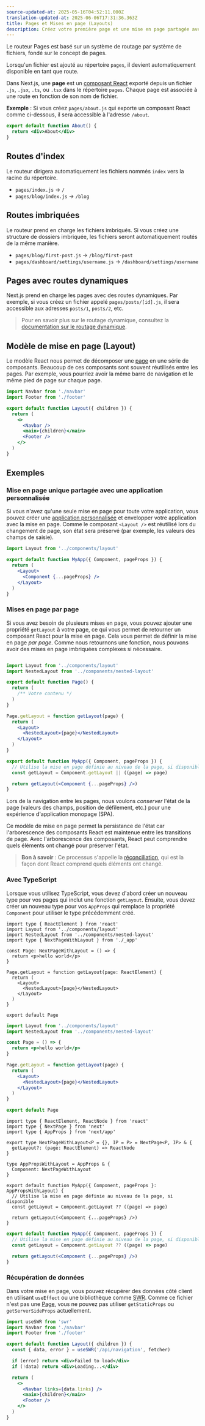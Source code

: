 ```yaml
---
source-updated-at: 2025-05-16T04:52:11.000Z
translation-updated-at: 2025-06-06T17:31:36.363Z
title: Pages et Mises en page (Layouts)
description: Créez votre première page et une mise en page partagée avec le routeur Pages.
---
```


Le routeur Pages est basé sur un système de routage par système de fichiers, fondé sur le concept de pages.

Lorsqu'un fichier est ajouté au répertoire `pages`, il devient automatiquement disponible en tant que route.

Dans Next.js, une **page** est un [composant React](https://react.dev/learn/your-first-component) exporté depuis un fichier `.js`, `.jsx`, `.ts`, ou `.tsx` dans le répertoire `pages`. Chaque page est associée à une route en fonction de son nom de fichier.

**Exemple** : Si vous créez `pages/about.js` qui exporte un composant React comme ci-dessous, il sera accessible à l'adresse `/about`.

```jsx
export default function About() {
  return <div>About</div>
}
```

## Routes d'index

Le routeur dirigera automatiquement les fichiers nommés `index` vers la racine du répertoire.

- `pages/index.js` → `/`
- `pages/blog/index.js` → `/blog`

## Routes imbriquées

Le routeur prend en charge les fichiers imbriqués. Si vous créez une structure de dossiers imbriquée, les fichiers seront automatiquement routés de la même manière.

- `pages/blog/first-post.js` → `/blog/first-post`
- `pages/dashboard/settings/username.js` → `/dashboard/settings/username`

## Pages avec routes dynamiques

Next.js prend en charge les pages avec des routes dynamiques. Par exemple, si vous créez un fichier appelé `pages/posts/[id].js`, il sera accessible aux adresses `posts/1`, `posts/2`, etc.

> Pour en savoir plus sur le routage dynamique, consultez la [documentation sur le routage dynamique](/docs/pages/building-your-application/routing/dynamic-routes).

## Modèle de mise en page (Layout)

Le modèle React nous permet de décomposer une [page](/docs/pages/building-your-application/routing/pages-and-layouts) en une série de composants. Beaucoup de ces composants sont souvent réutilisés entre les pages. Par exemple, vous pourriez avoir la même barre de navigation et le même pied de page sur chaque page.

```jsx filename="components/layout.js"
import Navbar from './navbar'
import Footer from './footer'

export default function Layout({ children }) {
  return (
    <>
      <Navbar />
      <main>{children}</main>
      <Footer />
    </>
  )
}
```

## Exemples

### Mise en page unique partagée avec une application personnalisée

Si vous n'avez qu'une seule mise en page pour toute votre application, vous pouvez créer une [application personnalisée](/docs/pages/building-your-application/routing/custom-app) et envelopper votre application avec la mise en page. Comme le composant `<Layout />` est réutilisé lors du changement de page, son état sera préservé (par exemple, les valeurs des champs de saisie).

```jsx filename="pages/_app.js"
import Layout from '../components/layout'

export default function MyApp({ Component, pageProps }) {
  return (
    <Layout>
      <Component {...pageProps} />
    </Layout>
  )
}
```

### Mises en page par page

Si vous avez besoin de plusieurs mises en page, vous pouvez ajouter une propriété `getLayout` à votre page, ce qui vous permet de retourner un composant React pour la mise en page. Cela vous permet de définir la mise en page _par page_. Comme nous retournons une fonction, nous pouvons avoir des mises en page imbriquées complexes si nécessaire.

```jsx filename="pages/index.js"

import Layout from '../components/layout'
import NestedLayout from '../components/nested-layout'

export default function Page() {
  return (
    /** Votre contenu */
  )
}

Page.getLayout = function getLayout(page) {
  return (
    <Layout>
      <NestedLayout>{page}</NestedLayout>
    </Layout>
  )
}
```

```jsx filename="pages/_app.js"
export default function MyApp({ Component, pageProps }) {
  // Utilise la mise en page définie au niveau de la page, si disponible
  const getLayout = Component.getLayout || ((page) => page)

  return getLayout(<Component {...pageProps} />)
}
```

Lors de la navigation entre les pages, nous voulons _conserver_ l'état de la page (valeurs des champs, position de défilement, etc.) pour une expérience d'application monopage (SPA).

Ce modèle de mise en page permet la persistance de l'état car l'arborescence des composants React est maintenue entre les transitions de page. Avec l'arborescence des composants, React peut comprendre quels éléments ont changé pour préserver l'état.

> **Bon à savoir** : Ce processus s'appelle la [réconciliation](https://react.dev/learn/preserving-and-resetting-state), qui est la façon dont React comprend quels éléments ont changé.

### Avec TypeScript

Lorsque vous utilisez TypeScript, vous devez d'abord créer un nouveau type pour vos pages qui inclut une fonction `getLayout`. Ensuite, vous devez créer un nouveau type pour vos `AppProps` qui remplace la propriété `Component` pour utiliser le type précédemment créé.

```tsx filename="pages/index.tsx" switcher
import type { ReactElement } from 'react'
import Layout from '../components/layout'
import NestedLayout from '../components/nested-layout'
import type { NextPageWithLayout } from './_app'

const Page: NextPageWithLayout = () => {
  return <p>hello world</p>
}

Page.getLayout = function getLayout(page: ReactElement) {
  return (
    <Layout>
      <NestedLayout>{page}</NestedLayout>
    </Layout>
  )
}

export default Page
```

```jsx filename="pages/index.js" switcher
import Layout from '../components/layout'
import NestedLayout from '../components/nested-layout'

const Page = () => {
  return <p>hello world</p>
}

Page.getLayout = function getLayout(page) {
  return (
    <Layout>
      <NestedLayout>{page}</NestedLayout>
    </Layout>
  )
}

export default Page
```

```tsx filename="pages/_app.tsx" switcher
import type { ReactElement, ReactNode } from 'react'
import type { NextPage } from 'next'
import type { AppProps } from 'next/app'

export type NextPageWithLayout<P = {}, IP = P> = NextPage<P, IP> & {
  getLayout?: (page: ReactElement) => ReactNode
}

type AppPropsWithLayout = AppProps & {
  Component: NextPageWithLayout
}

export default function MyApp({ Component, pageProps }: AppPropsWithLayout) {
  // Utilise la mise en page définie au niveau de la page, si disponible
  const getLayout = Component.getLayout ?? ((page) => page)

  return getLayout(<Component {...pageProps} />)
}
```

```jsx filename="pages/_app.js" switcher
export default function MyApp({ Component, pageProps }) {
  // Utilise la mise en page définie au niveau de la page, si disponible
  const getLayout = Component.getLayout ?? ((page) => page)

  return getLayout(<Component {...pageProps} />)
}
```

### Récupération de données

Dans votre mise en page, vous pouvez récupérer des données côté client en utilisant `useEffect` ou une bibliothèque comme [SWR](https://swr.vercel.app/). Comme ce fichier n'est pas une [Page](/docs/pages/building-your-application/routing/pages-and-layouts), vous ne pouvez pas utiliser `getStaticProps` ou `getServerSideProps` actuellement.

```jsx filename="components/layout.js"
import useSWR from 'swr'
import Navbar from './navbar'
import Footer from './footer'

export default function Layout({ children }) {
  const { data, error } = useSWR('/api/navigation', fetcher)

  if (error) return <div>Failed to load</div>
  if (!data) return <div>Loading...</div>

  return (
    <>
      <Navbar links={data.links} />
      <main>{children}</main>
      <Footer />
    </>
  )
}
```